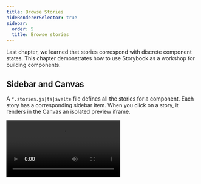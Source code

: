 ```yaml
---
title: Browse Stories
hideRendererSelector: true
sidebar:
  order: 5
  title: Browse stories
---
```


Last chapter, we learned that stories correspond with discrete component states. This chapter demonstrates how to use Storybook as a workshop for building components.

## Sidebar and Canvas

A `*.stories.js|ts|svelte` file defines all the stories for a component. Each story has a corresponding sidebar item. When you click on a story, it renders in the Canvas an isolated preview iframe.

<Video src="../_assets/get-started/example-browse-all-stories-optimized.mp4" />

Navigate between stories by clicking on them in the sidebar. Try the sidebar search to find a story by name.

Or use keyboard shortcuts. Click on the Storybook's menu to see the list of shortcuts available.

![Storybook keyboard shortcuts examples](../_assets/get-started/storybook-keyboard-shortcuts.png)

## Toolbar

Storybook ships with time-saving tools built-in. The toolbar contains tools that allow you to adjust how the story renders in the Canvas:

* 🔍 Zooming visually scales the component so you can check the details.
* 🖼 Background changes the rendered background behind your component so you can verify how your component renders in different visual contexts.
* 📐 Grid renders your component on top of a grid layout so you can verify if your component is aligned correctly.
* 📏 Measure toggles a measurement overlay to help you inspect the dimensions of components.
* 🎚️ Outline displays the component's bounding box so you can verify if your component is positioned correctly.
* 📱 Viewport renders the component in a variety of dimensions and orientations. It’s ideal for checking the responsiveness of components.

<Video src="../_assets/get-started/toolbar-walkthrough-optimized.mp4" />

The [“Docs”](../writing-docs/index.mdx) page displays auto-generated documentation for components (inferred from the source code). Usage documentation is helpful when sharing reusable components with your team, for example, in an application.

![Storybook keyboard shortcuts examples](../_assets/get-started/mdx-example.png)

The toolbar is customizable. You can use [globals](../essentials/toolbars-and-globals.mdx) to quickly toggle themes and languages. Or install Storybook toolbar [addons](../configure/user-interface/storybook-addons.mdx) from the community to enable advanced workflows.

## Addons

Addons are plugins that extend Storybook's core functionality. You can find them in the addons panel, a reserved place in the Storybook UI below the Canvas. Each tab shows the generated metadata, logs, or static analysis for the selected story by the addon.

![Storybook addon examples](../_assets/get-started/addons.png)

* **Controls** allows you to interact with a component’s args (inputs) dynamically. Experiment with alternate configurations of the component to discover edge cases.
* **Actions** help you verify interactions produce the correct outputs via callbacks. For instance, if you view the “Logged In” story of the `Header` component, we can verify that clicking the “Log out” button triggers the `onLogout` callback, which would be provided by the component that made use of the Header.
* **Interactions** provides a helpful user interface for debugging [interaction tests](../writing-tests/interaction-testing.mdx) with the `play` function.
* **Visual Tests** lets you pinpoint UI bugs in your local development environment by providing instant feedback directly in Storybook.

<Video src="../_assets/get-started/addons-walkthrough-optimized.mp4" />

Storybook is extensible. Our rich ecosystem of addons helps you test, document, and optimize your stories. You can also create an addon to satisfy your workflow requirements. Read more in the [addons section](../addons/index.mdx).

In the next chapter, we'll get your components rendering in Storybook so you can use it to supercharge component development.

## Use stories to build UIs

When building apps, one of the biggest challenges is to figure out if a piece of UI already exists in your codebase and how to use it for the new feature you're building.

Storybook catalogues all your components and their use cases. Therefore, you can quickly browse it to find what you're looking for.

Here's what the workflow looks like:

* 🗃 Use the sidebar to find a suitable component
* 👀 Review its stories to pick a variant that suits your needs
* 📝 Copy/paste the story definition into your app code and wire it up to data

You can access the story definition from the stories file or make it available in your published Storybook using the [Docs addon](../api/doc-blocks/doc-block-source.mdx).

![Docblock source](../_assets/get-started/docblock-source.png)

